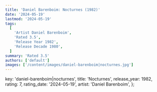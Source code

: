```yaml
---
title: 'Daniel Barenboim: Nocturnes (1982)'
date: '2024-05-19'
lastmod: '2024-05-19'
tags:
  [
    'Artist Daniel Barenboim',
    'Rated 3.5',
    'Release Year 1982',
    'Release Decade 1980',
  ]
summary: 'Rated 3.5'
authors: ['default']
images: ['/content/images/daniel-barenboim|nocturnes.jpg']
---
```


  key: 'daniel-barenboim|nocturnes',
  title: 'Nocturnes',
  release_year: 1982,
  rating: 7,
  rating_date: '2024-05-19',
  artist: 'Daniel Barenboim',
};

<MusicRating data={data} />
